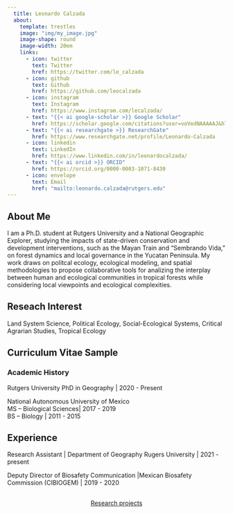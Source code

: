 ```yaml
---
  title: Leonardo Calzada
  about:
    template: trestles
    image: "img/my_image.jpg"
    image-shape: round
    image-width: 20em
    links:
      - icon: twitter
        text: Twitter
        href: https://twitter.com/le_calzada
      - icon: github
        text: Github
        href: https://github.com/leocalzada
      - icon: instagram
        text: Instagram
        href: https://www.instagram.com/lecalzada/
      - text: "{{< ai google-scholar >}} Google Scholar"
        href: https://scholar.google.com/citations?user=voVedNAAAAAJ&hl=en
      - text: "{{< ai researchgate >}} ResearchGate"
        href: https://www.researchgate.net/profile/Leonardo-Calzada
      - icon: linkedin
        text: LinkedIn
        href: https://www.linkedin.com/in/leonardocalzada/
      - text: "{{< ai orcid >}} ORCID"
        href: https://orcid.org/0000-0003-1071-8430
      - icon: envelope
        text: Email
        href: "mailto:leonardo.calzada@rutgers.edu"  
---
```


## About Me

I am a Ph.D. student at Rutgers University and a National Geographic Explorer, studying the impacts of state-driven conservation and development interventions, such as the Mayan Train and "Sembrando Vida," on forest dynamics and local governance in the Yucatan Peninsula. My work draws on politcal ecology, ecological modeling, and spatial methodologies to propose collaborative tools for analizing the interplay between human and ecological communities in tropical forests while considering local viewpoints and ecological complexities.

## Reseach Interest

Land System Science, Political Ecology, Social-Ecological Systems, Critical Agrarian Studies, Tropical Ecology

## Curriculum Vitae Sample

### Academic History

Rutgers University
PhD in Geography | 2020 - Present

National Autonomous University of Mexico <br>
MS -- Biological Sciences| 2017 - 2019 <br>
BS -- Biology | 2011 - 2015

## Experience

Research Assistant | Department of Geography Rugers University | 2021 - present

Deputy Director of Biosafety Communication |Mexican Biosafety Commission (CIBIOGEM)  | 2019 - 2020

```{=html}
<div  style="margin: 30px; text-align: center;">
<a class="btn btn-primary" href="https://www.marvinschmitt.com/blog/website-tutorial-quarto/" role="button" target="_blank" style="padding: 15px 30px;">Research projects</a>
</div>
```

